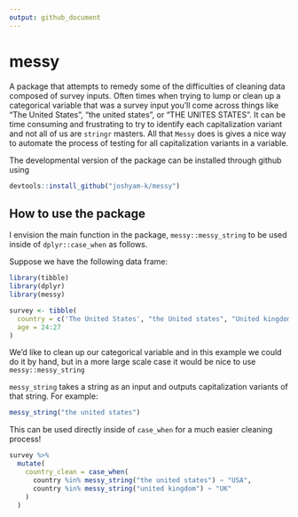 ```yaml
---
output: github_document
---
```


# messy

A package that attempts to remedy some of the difficulties of cleaning data composed of survey inputs. Often times when trying to lump or clean up a categorical variable that was a survey input you'll come across things like "The United States", "the united states", or "THE UNITES STATES". It can be time consuming and frustrating to try to identify each capitalization variant and not all of us are `stringr` masters. All that `Messy` does is gives a nice way to automate the process of testing for all capitalization variants in a variable.

The developmental version of the package can be installed through github using

```r
devtools::install_github("joshyam-k/messy")
```

## How to use the package

I envision the main function in the package, `messy::messy_string` to be used inside of `dplyr::case_when` as follows.

Suppose we have the following data frame:

```r
library(tibble)
library(dplyr)
library(messy)

survey <- tibble(
  country = c('The United States', "the United states", "United kingdom", "United Kingdom"),
  age = 24:27
)
```

We'd like to clean up our categorical variable and in this example we could do it by hand, but in a more large scale case it would be nice to use `messy::messy_string`

`messy_string` takes a string as an input and outputs capitalization variants of that string. For example:

```r
messy_string("the united states")
```

This can be used directly inside of `case_when` for a much easier cleaning process!

```r
survey %>% 
  mutate(
    country_clean = case_when(
      country %in% messy_string("the united states") ~ "USA",
      country %in% messy_string("united kingdom") ~ "UK"
    )
  )
```

